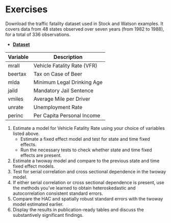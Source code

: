 # Exercises

Download the traffic fatality dataset used in Stock and Watson examples. It covers data from 48 states observed over seven years (from 1982 to 1988), for a total of 336 observations.

- **[Dataset](https://altaf-ali.github.io/panel_data_models/data/fatality.dta)**

| Variable | Description |
|----------|---------------|
| mrall | Vehicle Fatality Rate (VFR) |
| beertax | Tax on Case of Beer |
| mlda | Minimum Legal Drinking Age |
| jaild | Mandatory Jail Sentence |
| vmiles | Average Mile per Driver |
| unrate | Unemployment Rate |
| perinc | Per Capita Personal Income |

1. Estimate a model for Vehicle Fatality Rate using your choice of variables listed above.
    - Estimate a fixed effect model and test for state and time fixed effects.
    - Run the necessary tests to check whether state and time fixed effects are present.
1. Estimate a twoway model and compare to the previous state and time fixed effect models.
1. Test for serial correlation and cross sectional dependence in the twoway model. 
1. If either serial correlation or cross sectional dependence is present, use the methods you've learned to obtain heteroskedastic and autocorrelation consistent standard errors.
1. Compare the HAC and spatially robust standard errors with the twoway model estimated earlier.
1. Display the results in publication-ready tables and discuss the substantively significant findings.


